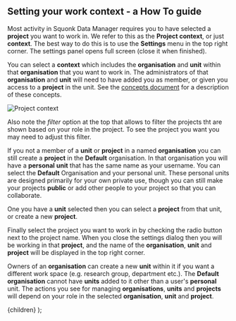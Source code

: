 


<Head>
  <title>Setting your work context - a How To guide</title>
</Head>

<DocsNav />

## Setting your work context - a How To guide

Most activity in Squonk Data Manager requires you to have selected a **project** you want to work in.
We refer to this as the **Project context**, or just **context**.
The best way to do this is to use the **Settings** menu in the top right corner.
The settings panel opens full screen (close it when finished).

You can select a **context** which includes the **organisation** and **unit** within that **organisation** that you want to
work in. The administrators of that **organisation** and **unit** will need to have added you as member, or given you access to a
**project** in the unit. See the [concepts document](/docs/concepts) for a description of these concepts.

<Image src={projectContext} alt="Project context" />

Also note the _filter_ option at the top that allows to filter the projects tht are shown based on your role in the project.
To see the project you want you may need to adjust this filter.

If you not a member of a **unit** or **project** in a named **organisation** you can still create a **project** in the **Default**
organisation. In that organisation you will have a **personal** **unit** that has the same name as your username. You can
select the **Default** Organisation and your personal unit. These personal units are designed primarily for your own
private use, though you can still make your projects **public** or add other people to your project so that you can collaborate.

One you have a **unit** selected then you can select a **project** from that unit, or create a new **project**.

Finally select the project you want to work in by checking the radio button next to the project name.
When you close the settings dialog then you will be working in that **project**, and the name of the **organisation**,
**unit** and **project** will be displayed in the top right corner.

Owners of an **organisation** can create a new **unit** within it if you want a different work space (e.g. research
group, department etc.). The **Default** **organisation** cannot have **units** added to it other than a user's
**personal** unit. The actions you see for managing **organisations**, **units** and **projects** will depend on your
role in the selected **organisation**, **unit** and **project**.

  <Layout>
    <Container>{children}</Container>
  </Layout>
);
